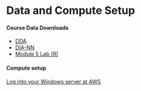 <!--
IF YOUR WORKSHOP DOES NOT INCLUDE COMPUTE:
- REMOVE "AND COMPUTE SETUP" FROM THE TOP-LEVEL HEADER
- DELETE THE LAST SECTION (COMPUTE SETUP)

IF YOUR WORKSHOP INCLUDES COMPUTE:
- AFTER THE WORKSHOP, ADD DATA DOWNLOAD LINKS, AWS MACHINE IMAGE INSTRUCTIONS, ETC.
- IF IT IS MORE APPROPRIATE, YOU CAN INCLUDE THE DATA DOWNLOAD LINKS IN EACH OF THE MODULES.
-->

# Data and Compute Setup

#### Course Data Downloads
* [DDA](https://drive.google.com/drive/folders/1kSsR2d_cI5FeDFW5lCD7In_Z5-KHLrBt?usp=drive_link)<br>
* [DIA-NN](https://drive.google.com/drive/folders/18uY7-vYLHd4TbgJ54Snay3MvSWH4LOOY?usp=drive_link)<br>
* [Module 5 Lab (R)](https://drive.google.com/drive/folders/1gweCDB6GbBH_6Gw1X4RPNQe3_H2nsmcY?usp=sharing)<br>

#### Compute setup
[Log into your Windows server at AWS](https://bioinformaticsdotca.github.io/AWS_setup_Windows)
